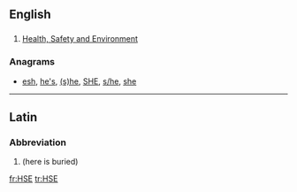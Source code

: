 ==English==

==={{initialism}}===
{{en-initialism}}

# {{Ireland}} [[w:Occupational safety and health|Health, Safety and Environment]]

===Anagrams===
* [[esh#English|esh]], [[he's#English|he's]], [[(s)he#English|(s)he]], [[SHE#English|SHE]], [[s/he#English|s/he]], [[she#English|she]]

----

==Latin==

===Abbreviation===
{{head|la|abbreviation}}

# {{abbreviation of|[[hic]] [[sepultus]] [[est]]|lang=la|nodot=1}} (here is buried)

[[fr:HSE]]
[[tr:HSE]]